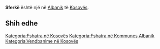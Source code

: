 {{Fshat në 
 | Emri                = Sferkë
 | EmriAlt                = 
 | NAME_SHORT_FORM=      
 | NAME_GENERIC=      
 | NAME_SORT_NAME_RO=      SFERKE
 | FULL_NAME_RO = Sferkë
 | FULL_NAME_ND_RO=Sferke
 | SORT_NAME_RG=SFERKE
 | FULL_NAME_RG=Sferkë
 | FULL_NAME_ND_RG=Sferke
 | SRP_NAME_SHORT_FORM=      
 | SRP_NAME_GENERIC=      
 | SRP_NAME_SORT_NAME_RO=      
 | SRP_FULL_NAME_RO = 
 | SRP_FULL_NAME_ND_RO=
 | SRP_SORT_NAME_RG=
 | SRP_FULL_NAME_RG=
 | SRP_FULL_NAME_ND_RG=
 | Emri (Rasa dhanore) = 
 | Figura              = 
 | Shteti              = Kosovo
 | Komuna              = Albanik
 | Kodi postar         = 
 | Sipërfaqja          = 

 | Popullsia           = 

 | Regj. i popullsisë  = 
 | Dend. e popullsisë  = 
 | Faqja zyrtare       = 
 <!--- Koordinatat ----> 
 | Gjerësia            = 42.544444
 | Gjatësia            = 20.613333
 | Lartësia            = 
}}
'''Sferkë''' është një [[]] në [[Albanik]] të [[Kosovës]].

<!-- == Gjeografia == -->
<!-- == Historia == -->
<!-- == Demografia == -->
== Shih edhe ==
{{Komuna Albanik}}
{{Kosovo-Administrata-Cung}}

[[Kategoria:Fshatra në Kosovës]]
[[Kategoria:Fshatra në Kommunes Albanik]]
[[Kategoria:Vendbanime në Kosovës]]